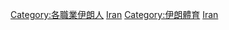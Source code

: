 {{Commonscat|Sportspeople from Iran}}

[[Category:各職業伊朗人|Category:各職業伊朗人]]
[[Category:各國運動員|Iran]]
[[Category:伊朗體育|Category:伊朗體育]]
[[Category:亚洲运动员|Iran]]